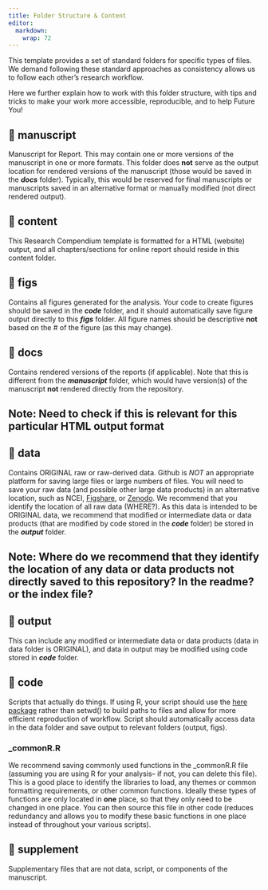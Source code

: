 ```yaml
---
title: Folder Structure & Content
editor: 
  markdown: 
    wrap: 72
---
```


This template provides a set of standard folders for specific types of
files. We demand following these standard approaches as consistency
allows us to follow each other's research workflow.

Here we further explain how to work with this folder structure, with
tips and tricks to make your work more accessible, reproducible, and to
help Future You!

## 📁 manuscript 

Manuscript for Report. This may contain one or more versions of the
manuscript in one or more formats. This folder does **not** serve as the
output location for rendered versions of the manuscript (those would be
saved in the ***docs*** folder). Typically, this would be reserved for
final manuscripts or manuscripts saved in an alternative format or
manually modified (not direct rendered output).

## 📁 content 

This Research Compendium template is formatted for a HTML (website)
output, and all chapters/sections for online report should reside in
this content folder.

## 📁 figs 

Contains all figures generated for the analysis. Your code to create
figures should be saved in the ***code*** folder, and it should
automatically save figure output directly to this ***figs*** folder. All
figure names should be descriptive **not** based on the \# of the figure
(as this may change).

## 📁 docs 

Contains rendered versions of the reports (if applicable). Note that
this is different from the ***manuscript*** folder, which would have
version(s) of the manuscript **not** rendered directly from the
repository.

::: callout-important
## Note: Need to check if this is relevant for this particular HTML output format
:::

## 📁 data 

Contains ORIGINAL raw or raw-derived data. Github is *NOT* an
appropriate platform for saving large files or large numbers of files.
You will need to save your raw data (and possible other large data
products) in an alternative location, such as NCEI,
[Figshare](https://figshare.com/), or [Zenodo](https://zenodo.org/). We
recommend that you identify the location of all raw data (WHERE?). As
this data is intended to be ORIGINAL data, we recommend that modified or
intermediate data or data products (that are modified by code stored in
the ***code*** folder) be stored in the ***output*** folder.

::: callout-important
## Note: Where do we recommend that they identify the location of any data or data products not directly saved to this repository? In the readme? or the index file?
:::

## 📁 output

This can include any modified or intermediate data or data products
(data in data folder is ORIGINAL), and data in output may be modified
using code stored in ***code*** folder.

## 📁 code

Scripts that actually do things. If using R, your script should use the
[here package](https://here.r-lib.org/) rather than setwd() to build
paths to files and allow for more efficient reproduction of workflow.
Script should automatically access data in the data folder and save
output to relevant folders (output, figs).

### **\_commonR.R**

We recommend saving commonly used functions in the \_commonR.R file
(assuming you are using R for your analysis– if not, you can delete this
file). This is a good place to identify the libraries to load, any
themes or common formatting requirements, or other common functions.
Ideally these types of functions are only located in **one** place, so
that they only need to be changed in one place. You can then source this
file in other code (reduces redundancy and allows you to modify these
basic functions in one place instead of throughout your various
scripts).

## 📁 supplement

Supplementary files that are not data, script, or components of the
manuscript.
